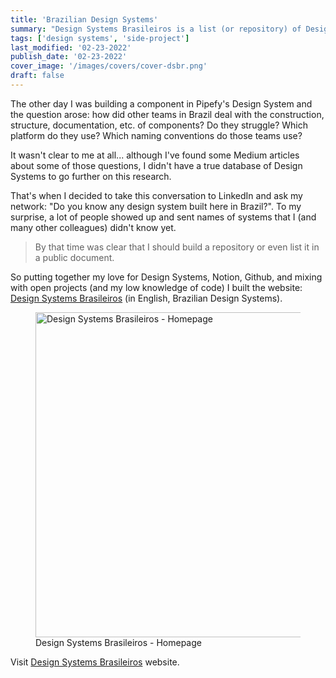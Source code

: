 ```yaml
---
title: 'Brazilian Design Systems'
summary: "Design Systems Brasileiros is a list (or repository) of Design Systems built in Brazil."
tags: ['design systems', 'side-project']
last_modified: '02-23-2022'
publish_date: '02-23-2022'
cover_image: '/images/covers/cover-dsbr.png'
draft: false
---
```


The other day I was building a component in Pipefy's Design System and the question arose: how did other teams in Brazil deal with the construction, structure, documentation, etc. of components? Do they struggle? Which platform do they use? Which naming conventions do those teams use?

It wasn't clear to me at all... although I've found some Medium articles about some of those questions, I didn't have a true database of Design Systems to go further on this research.

That's when I decided to take this conversation to LinkedIn and ask my network: "Do you know any design system built here in Brazil?". To my surprise, a lot of people showed up and sent names of systems that I (and many other colleagues) didn't know yet.

> By that time was clear that I should build a repository or even list it in a public document.

So putting together my love for Design Systems, Notion, Github, and mixing with open projects (and my low knowledge of code) I built the website:  [Design Systems Brasileiros](https://designsystemsbrasileiros.com/) (in English, Brazilian Design Systems).

<div className="container">
  <figure>
    <img
    className="full-width"
    src="/images/content/home-dsbr.png"
    alt="Design Systems Brasileiros - Homepage"
    widht="1280" height="520"
    />
    <figcaption className="text-sm text-center">Design Systems Brasileiros - Homepage</figcaption>
  </figure>
</div>

Visit [Design Systems Brasileiros](https://designsystemsbrasileiros.com/) website.